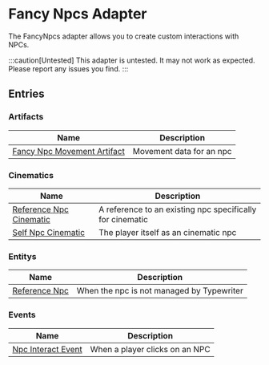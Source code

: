 # Fancy Npcs Adapter

The FancyNpcs adapter allows you to create custom interactions with NPCs.

:::caution[Untested]
This adapter is untested. It may not work as expected. Please report any issues you find.
:::

## Entries

### Artifacts

| Name | Description |
| ---- | ----------- |
| [Fancy Npc Movement Artifact](FancyNpcsAdapter/entries/artifact/fancy_npc_movement_artifact) | Movement data for an npc |

### Cinematics

| Name | Description |
| ---- | ----------- |
| [Reference Npc Cinematic](FancyNpcsAdapter/entries/cinematic/fancy_reference_npc_cinematic) | A reference to an existing npc specifically for cinematic |
| [Self Npc Cinematic](FancyNpcsAdapter/entries/cinematic/fancy_self_npc_cinematic) | The player itself as an cinematic npc |

### Entitys

| Name | Description |
| ---- | ----------- |
| [Reference Npc](FancyNpcsAdapter/entries/entity/fancy_reference_npc) | When the npc is not managed by Typewriter |

### Events

| Name | Description |
| ---- | ----------- |
| [Npc Interact Event](FancyNpcsAdapter/entries/event/fancy_on_npc_interact) | When a player clicks on an NPC |

